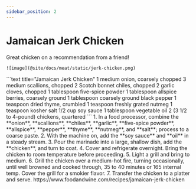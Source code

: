 ```yaml
---
sidebar_position: 2
---
```



# Jamaican Jerk Chicken

<Tabs>
  <TabItem value="photos" label="Photos" default>
    Great chicken on a recommendation from a friend!
    
    ![image](@site/docs/meat/static/jerk-chicken.png)
  </TabItem>

  <TabItem value="ingredients" label="Ingredients">
    ```text title="Jamaican Jerk Chicken"
    1 medium onion, coarsely chopped
    3 medium scallions, chopped
    2 Scotch bonnet chiles, chopped
    2 garlic cloves, chopped
    1 tablespoon five-spice powder
    1 tablespoon allspice berries, coarsely ground
    1 tablespoon coarsely ground black pepper
    1 teaspoon dried thyme, crumbled
    1 teaspoon freshly grated nutmeg
    1 teaspoon kosher salt
    1/2 cup soy sauce
    1 tablespoon vegetable oil
    2 (3 1/2 to 4-pound) chickens, quartered
    ```
  </TabItem>

  <TabItem value="instructions" label="Instructions">
    1. In a food processor, combine the **onion**, **scallions**, **chiles**, **garlic**, **five-spice powder**, **allspice**, **pepper**, **thyme**, **nutmeg**, and **salt**; process to a coarse paste. 
    2. With the machine on, add the **soy sauce** and **oil** in a steady stream. 
    3. Pour the marinade into a large, shallow dish, add the **chicken**, and turn to coat. 
    4. Cover and refrigerate overnight. Bring the chicken to room temperature before proceeding.
    5. Light a grill and bring to medium. 
    6. Grill the chicken over a medium-hot fire, turning occasionally, until well browned and cooked through, 35 to 40 minutes or 165 internal temp. Cover the grill for a smokier flavor. 
    7. Transfer the chicken to a platter and serve. 
  </TabItem>

  <TabItem value="references" label="References">
    https://www.foodandwine.com/recipes/jamaican-jerk-chicken
  </TabItem>
</Tabs>
